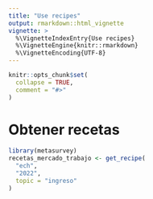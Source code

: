 ```yaml
---
title: "Use recipes"
output: rmarkdown::html_vignette
vignette: >
  %\VignetteIndexEntry{Use recipes}
  %\VignetteEngine{knitr::rmarkdown}
  %\VignetteEncoding{UTF-8}
---
```


```r
knitr::opts_chunk$set(
  collapse = TRUE,
  comment = "#>"
)
```



# Obtener recetas

```r
library(metasurvey)
recetas_mercado_trabajo <- get_recipe(
  "ech",
  "2022",
  topic = "ingreso"
)
```
